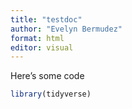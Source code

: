 ```yaml
---
title: "testdoc"
author: "Evelyn Bermudez"
format: html
editor: visual
---
```


Here's some code

```r

library(tidyverse)

```